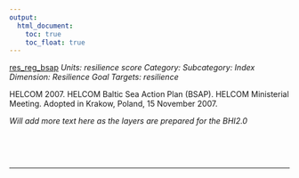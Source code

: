 ```yaml
---
output:
  html_document:
    toc: true
    toc_float: true
---
```


[res_reg_bsap](https://github.com/OHI-Science/bhi/blob/master/baltic/layers/res_reg_bsap_bhi2015.csv)
*Units: resilience score*
*Category:*
*Subcategory:*
*Index Dimension: Resilience*
*Goal Targets: resilience*

HELCOM 2007. HELCOM Baltic Sea Action Plan (BSAP). HELCOM Ministerial Meeting. Adopted in Krakow, Poland, 15 November 2007.

*Will add more text here as the layers are prepared for the BHI2.0*

<br>



<br>

--- 
